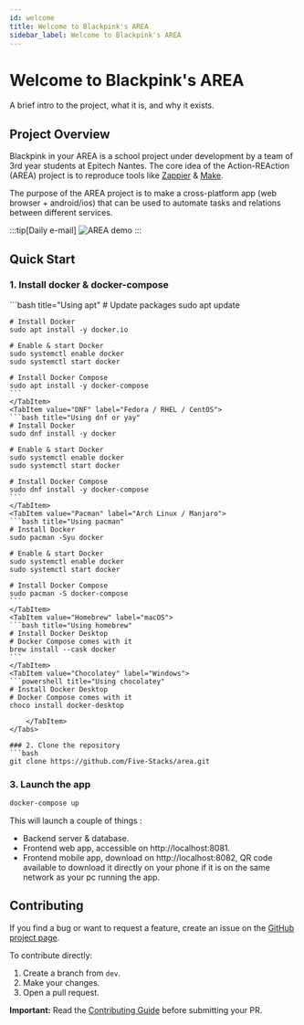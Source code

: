 ```yaml
---
id: welcome
title: Welcome to Blackpink's AREA
sidebar_label: Welcome to Blackpink's AREA
---
```



# Welcome to Blackpink's AREA
A brief intro to the project, what it is, and why it exists.
## Project Overview
Blackpink in your AREA is a school project under development by a team of 3rd year students at Epitech Nantes.
The core idea of the Action-REAction (AREA) project is to reproduce tools like [Zappier](https://zapier.com/) & [Make](https://www.make.com/en).

The purpose of the AREA project is to make a cross-platform app (web browser + android/ios) that can be used to automate tasks and relations between different services.

:::tip[Daily e-mail]
![AREA demo](area-demo.png)
:::

## Quick Start
### 1. Install docker & docker-compose
<Tabs>
    <TabItem value="APT" label="Ubuntu / Debian" default>
    ```bash title="Using apt"
    # Update packages
    sudo apt update

    # Install Docker
    sudo apt install -y docker.io

    # Enable & start Docker
    sudo systemctl enable docker
    sudo systemctl start docker

    # Install Docker Compose
    sudo apt install -y docker-compose
    ```
    </TabItem>
    <TabItem value="DNF" label="Fedora / RHEL / CentOS">
    ```bash title="Using dnf or yay"
    # Install Docker
    sudo dnf install -y docker

    # Enable & start Docker
    sudo systemctl enable docker
    sudo systemctl start docker

    # Install Docker Compose
    sudo dnf install -y docker-compose
    ```
    </TabItem>
    <TabItem value="Pacman" label="Arch Linux / Manjaro">
    ```bash title="Using pacman"
    # Install Docker
    sudo pacman -Syu docker

    # Enable & start Docker
    sudo systemctl enable docker
    sudo systemctl start docker

    # Install Docker Compose
    sudo pacman -S docker-compose
    ```
    </TabItem>
    <TabItem value="Homebrew" label="macOS">
    ```bash title="Using homebrew"
    # Install Docker Desktop
    # Docker Compose comes with it
    brew install --cask docker
    ```
    </TabItem>
    <TabItem value="Chocolatey" label="Windows">
    ```powershell title="Using chocolatey"
    # Install Docker Desktop
    # Docker Compose comes with it
    choco install docker-desktop
```
    </TabItem>
</Tabs>

### 2. Clone the repository
```bash
git clone https://github.com/Five-Stacks/area.git
```

### 3. Launch the app
```bash
docker-compose up
```

This will launch a couple of things :
- Backend server & database.
- Frontend web app, accessible on http://localhost:8081.
- Frontend mobile app, download on http://localhost:8082,
  QR code available to download it directly on your phone if it is on the same network as your pc running the app.

## Contributing

If you find a bug or want to request a feature, create an issue on the [GitHub project page](https://github.com/Five-Stacks/area/issues).

To contribute directly:
1. Create a branch from `dev`.
2. Make your changes.
3. Open a pull request.

**Important:** Read the [Contributing Guide](/guides/contributing) before submitting your PR.
